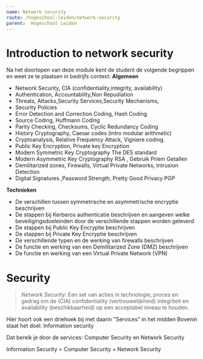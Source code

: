 ```yaml
---
name: Network security
route: /hogeschool-leiden/network-security
parent:  Hogeschool Leiden
---
```



# Introduction to network security


Na het doorlopen van deze module kent de student de volgende begrippen en weet
ze te plaatsen in bedrijfs context:
**Algemeen**
- Network Security, CIA (confidentiality,integrity, availability)
- Authentication, Accountability,Non Repudiation
- Threats, Attacks,Security Services,Security Mechanisms,
- Security Policies
- Error Detection and Correction Coding, Hash Coding
- Source Coding, Huffmann Coding
- Parity Checking, Checksums, Cyclic Redundancy Coding
- History Cryptography, Caesar codes (intro modular arithmetic)
- Cryptoanalysis, Relative Frequency Attack, Vigniere coding.
- Public Key Encryption, Private key Encryption
- Modern Symmetric Key Cryptography The DES standard
- Modern Asymmetric Key Cryptography RSA , Gebruik Priem Getallen
- Demilitarized zones, Firewalls, Virtual Private Networks, Intrusion Detection
- Digital Signatures ,Password Strength, Pretty Good Privacy PGP 

**Technieken**
- De verschillen tussen symmetrische en asymmetrische encryptie beschrijven
- De stappen bij Kerberos authenticatie beschrijven en aangeven welke
beveiligingsdoeleinden door de verschillende stappen worden geleverd
- De stappen bij Public Key Encryptie beschrijven
- De stappen bij Private Key Encryptie beschrijven
- De verschillende typen en de werking van firewalls beschrijven
- De functie en werking van een Demilitarized Zone (DMZ) beschrijven
- De functie en werking van een Virtual Private Network (VPN) 

# Security


 > *Network Security*: Een set van acties in technologie, proces en gedrag om de (CIA) confidentiality (vertrouwelijkheid) integriteit en availability (beschikbaarheid) op een acceptabel niveau te houden.

Hier hoort ook een driehoek bij met daarin "Services" in het midden
Bovenin staat het doel: Information security

Dat bereik je door de services: Computer Security en Network Security

Information Security = Computer Security + Network Security
